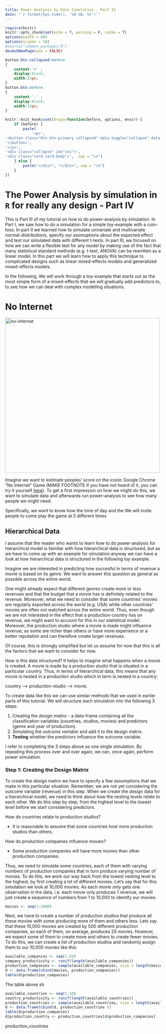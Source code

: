 ```yaml
---
title: Power Analysis by Data Simulation - Part IV
date: "`r format(Sys.time(), '%d %B, %Y')`"
---
```

<!-- this is the fcimpulse logo-->
<!-- <div id="logo"><img src="../../style/fcimpulse.jpg" width="150px" align="right"></div> -->

```r
require(knitr)
knitr::opts_chunk$set(echo = T, warning = F, cache = T)
options(width = 80)
options(scipen = 10)
#source("common_packages.R")
devAskNewPage(ask = FALSE)
```


```css
button.btn.collapsed:before
{
    content:'+' ;
    display:block;
    width:15px;
}
button.btn:before
{
    content:'-' ;
    display:block;
    width:15px;
}
```

```r
knitr::knit_hooks$set(drop1=function(before, options, envir) {
    if (before) {
        paste(
            '<p>',
'<button class="btn btn-primary collapsed" data-toggle="collapse" data-target="#ce1">',
'</button>',
'</p>',
'<div class="collapse" id="ce1">',
'<div class="card card-body">',  sep = "\n")
    } else {
        paste("</div>", "</div>", sep = "\n")
    }
})
```

# The Power Analysis by simulation in `R` for really any design - Part IV

This is Part III of my tutorial on how to do power-analysis by simulation.
In Part I, we saw how to do a simulation for a simple toy-example with a coin-toss.
In part II we learned how to simulate univariate and multivariate normal-distributions, specify our assmuptions about the expected effect and test our simulated data with different t-tests.
In part III, we focused on how we can write a flexible test for any model by making use of the fact that many statistical standard methods (e.g. t-test, ANOVA) can be rewritten as a linear model. 
In this part we will learn how to apply this technique to complicated designs such as linear mixed-effects models and generalized mixed-effects models.


In the following, We will work through a toy-example that starts out as the most simple form of a mixed-effects that we will gradually add predictors to, to see how we can deal with complex modelling situations.


# No Internet


<img src="https://live.staticflickr.com/2858/33798266461_1c98fe7f8c_b.jpg" alt="no-internet" width="500"/>


Imagine we want to estimate peoples' score on the iconic Google Chrome "No Internet" Game (MAKE FOOTNOTE if you have not heard of it, you can try it yourself [here](http://www.trex-game.skipser.com/)). 
To get a first impression on how we might do this, we want to simulate data and afterwards run power-analysis to see how many people we might need.

Specifically, we want to know how the time of day and the 
We will invite people to come play the game at 5 different times














## Hierarchical Data

I assume that the reader who wants to learn how to do power-analysis for hierarchical model is familiar with how hierarchical data is structured, but as we have to come up with an example for simulation anyway we can have a look at how hierarchical data is structured in the following toy example.

Imagine we are interested in predicting how succesful in terms of revenue a movie is based on its genre.
We want to answer this question as general as possible across the entire world.

One might already expect that different genres create more or less revenues and that the budget that a movie has is definitely related to the revenue.
Moreover, what we need to consider that some countries' movies are regularly exported across the world (e.g. USA) while other countries' movies are often not watched across the entire world.
Thus, even though we are not interested in the effect that a production-country has on revenue, we might want to account for this in our statistical model.
Moreover, the production studio where a movie is made might influence revenue, as some are richer than others or have more experience or a better reputation and can therefore create larger revenues.

Of course, this is strongly simplified but let us assume for now that this is all the factors that we want to consider for now.

How is this data structured? 
It helps to imagine what happens when a movie is created.
A movie is made by a production studio that is situated in a particular country.
Thus, in terms of hierarchical data, this means that any movie is nested in a production studio which in term is nested in a country:

country --> production-studio --> movie.

To create data like this we can use similar methods that we used in earlier parts of this tutorial.
We will structure each simulation into the following 3 steps:

1. Creating the _design matrix_ - a data-frame containing all the classification variables (countries, studios, movies) and predictors (genre and year of production).
1. Simulating the _outcome variable_ and add it to the design matrix.
1. __Testing__ whether the predictors influence the outcome variable.

I refer to completing the 3 steps above as one single simulation.
By repeating this process over and over again, we can, once again, perform power simulation.


### Step 1: Creating the Design Matrix

To create the design matrix we have to specify a few assumptions that we make in this particular situation.
Remember, we are not yet considering the outcome variable (revenue) in this step.
When we create the design data for a hierarchical model, we need to think about how the nesting levels relate to each other. 
We do this step by step, from the highest level to the lowest level before we start considering predictors.



How do countries relate to production studios?

- It is reasonable to assume that some countries host more production studios than others.


How do production companies influence movies?

- Some production companies will have more movies than other production companies.


Thus, we need to simulate some countries, each of them with varying numbers of production companies that in turn produce varying number of movies.
To do this, we work our way back from the lowest nesting level to the highest, by first creating a lot of different movies.
Let's say that for this simulation we look at 10,000 movies.
As each movie only gets one observation in the data, i.e. each movie only produces 1 revenue, we will just create a sequence of numbers from 1 to 10,000 to identify our movies.

```r
movies <- seq(1:1000)
```

Next, we have to create a number of production studios that produce all these movies with some producing more of them and others less.
Lets say that these 10,000 movies are created by 500 different production companies, so each of them, on average, produces 20 movies.
However, we expect some of them to create more and others to create fewer movies.
To do this, we can create a list of production studios and randomly assign them to our 10,000 movies like this:

```r
available_companies <- seq(1:50)
company_productivity <- runif(length(available_companies))
production_companies <- sample(available_companies, size = length(movies), replace = T, prob = company_productivity)
d <- data.frame(cbind(movies, production_companies))
table(d$production_companies)
```

The table above sh


```r
available_countries <- seq(1:10)
country_productivity <- runif(length(available_countries))
production_countries <- sample(available_countries, size = length(available_companies), replace = T, prob = country_productivity)
d <- data.frame(cbind(d, production_countries ))
table(d$production_companies)
d$production_country <- production_countries[d$production_companies]
```

production_countries


<!-- ```{r load_dat} -->
<!-- library(afex) -->
<!-- mdat <- read.csv("movies_metadata.csv") -->
<!-- mdat_new <- droplevels(mdat[which(as.character(mdat$release_date) > "1991-01-01" & mdat$revenue > 1e6),])# select only 21st century movies -->
<!-- str(mdat_new) -->
<!-- mdat_new$genres <- as.character(mdat_new$genres) -->
<!-- mdat_new$genres <- strsplit(mdat_new$genres, split = " ") -->
<!-- mdat_new$genres <- lapply(mdat_new$genres, function(x) x[4]) -->
<!-- unique(mdat_new$genres) -->
<!-- mdat_new$genres <- gsub("[^a-zA-Z]", "", mdat_new$genres) -->
<!-- mdat_new_selected <- droplevels(mdat_new[which(mdat_new$genres %in% c("Comedy", "Action", "Drama",  "Romance")),]) -->
<!-- mdat_new_selected$genres <- as.factor(mdat_new_selected$genres) -->
<!-- contrasts(mdat_new_selected$genres) <- contr.sum(4) -->
<!-- mdat_new_selected$id <- as.numeric(as.character(mdat_new_selected$id)) -->

<!-- mdat_new_selected$production_countries <- as.character(mdat_new_selected$production_countries) -->
<!-- mdat_new_selected$production_countries <- strsplit(mdat_new_selected$production_countries, split = " ") -->
<!-- mdat_new_selected$production_countries  <- lapply(mdat_new_selected$production_countries, function(x) x[2]) -->
<!-- unique(mdat_new_selected$production_countries) -->
<!-- mdat_new_selected$production_countries <- gsub("[^a-zA-Z]", "", mdat_new_selected$production_countries) -->

<!-- mdat_new_selected$production_companies <- as.character(mdat_new_selected$production_companies) -->
<!-- mdat_new_selected$production_companies <- strsplit(mdat_new_selected$production_companies, split = " ") -->
<!-- mdat_new_selected$production_companies  <- lapply(mdat_new_selected$production_companies, function(x) x[2]) -->
<!-- unique(mdat_new_selected$production_companies) -->
<!-- mdat_new_selected$production_companies <- gsub("[^a-zA-Z]", "", mdat_new_selected$production_companies) -->


<!-- m1 <- mixed(revenue ~ genres + (1 | production_countries/id), data = mdat_new_selected, method = "LRT") -->
<!-- anova(m1) -->
<!-- summary(m1) -->


<!-- #TODO: first clear data-set produciton companies and countries -->
<!-- ``` -->



<!-- ```{r label, options} -->
<!-- library("MASS") -->
<!-- library(afex) -->
<!-- library(brms) -->
<!-- gen.data <- function(design_data = d,  -->
<!--                      n_pp=n_pp,     # number of participants -->
<!--                      n_stims_pc=n_stims_pc,     # number of items -->
<!--                      n_cond=n_cond,     # number of items -->
<!--                      pop_int=10,   # intercept -->
<!--                      pop_eff1=1,   # effect-size -->
<!--                      pp_int=20, # SD of ppid-intercept (random participant intercept) -->
<!--                      pp_pop_eff1_sd=2, # SD of effect per ppid (random slope for participant) -->
<!--                      stims_int=30, # SD for item-intercept (random item intercept) -->
<!--                      stims_pop_eff1_sd=3, # SD of effect per item (random slope per item)  -->
<!--                      rho_pp_pop_eff1=0,   # random correlation between ppid-int and ppid-slope -->
<!--                      rho_stims_pop_eff1=0,    # random correlation between item-int and item-slope -->
<!--                      sigma=10,     # unexplained variance / residual variance -->
<!--                      N=dim(design_data)[1]) {  # number of observations to be sampled) -->

<!--   pp_vcovmat <- matrix(c(pp_int^2,  -->
<!--                          pp_int*pp_pop_eff1_sd*rho_pp_pop_eff1, -->
<!--                          pp_int*pp_pop_eff1_sd*rho_pp_pop_eff1,  -->
<!--                          pp_pop_eff1_sd^2), -->
<!--                          ncol=2)  # var-covar matrix for ppid -->

<!--   ## generate by participant intercepts and slopes: -->
<!--   pp_RE_sim <- mvrnorm(n_pp,c(0,0),pp_vcovmat) -->

<!--   stims_vcovmat <- matrix(c(stims_int^2,  -->
<!--                             stims_int*stims_pop_eff1_sd*rho_stims_pop_eff1, -->
<!--                             stims_int*stims_pop_eff1_sd*rho_stims_pop_eff1, -->
<!--                             stims_pop_eff1_sd^2), -->
<!--                             ncol=2) # var-covar matrix for item -->
<!--   ## generate by item intercepts and slopes: -->
<!--   stims_RE_sim <- mvrnorm((n_stims_pc*n_cond),c(0,0),stims_vcovmat) -->

<!--   dv_sim <- NA -->

<!--   for (j in seq(1, N)){ # j = number of observations (i.e. go over each row) -->
<!--     dv_sim[j] <- rnorm(1, pop_int +                                 # common / fixed intercept -->
<!--                           pp_RE_sim[design_data$ppid[j],1] +         # + random intercept for ppid (first column of simulated data) -->
<!--                           stims_RE_sim[design_data$stims[j],1] +     # + random intercept for stimulus -->
<!--                           (pop_eff1 +                                # + fixed effect -->
<!--                              pp_RE_sim[design_data$ppid[j],2] +      # + random slope participant (second column of simulated data) -->
<!--                              stims_RE_sim[design_data$stims[j],2]    # + random slope stimulus -->
<!--                           ) * design_data$cond[j],                   # + multiplicator for effect (centered sd-val) -->
<!--                         sigma)                                       # unexplained variance over all variables -->
<!--   } -->
<!--   return(dv_sim) -->

<!-- } -->


<!-- n_cond <- 2 -->
<!-- n_pp <- 200 -->
<!-- n_stims_pc <- 50 -->

<!-- ppid <- rep(1:n_pp, each = n_stims_pc*n_cond) -->
<!-- #stims <- rep(sample(1:(n_stims_pc*n_cond)), times = n_pp) -->
<!-- stims <- c(replicate(n_pp, sample(1:(n_stims_pc*n_cond)))) -->
<!-- cond <- rep(1:n_cond, each=n_stims_pc, times = n_pp) -->
<!-- dv <- rep(NA, times = n_pp*n_cond*n_stims_pc) -->
<!-- d <- data.frame(cbind(ppid, stims, cond, dv)) -->
<!-- d$cond <- ifelse(d$cond == 1, -1, 1) -->
<!-- with(d, table(cond, stims)) -->
<!-- with(d, table(cond, ppid)) -->


<!-- d$dv <- gen.data(design_data = d,  -->
<!--                    n_pp=n_pp,     # number of participants -->
<!--                    n_stims_pc=n_stims_pc,     # number of items -->
<!--                    n_cond=n_cond,     # number of items -->
<!--                    pop_int=100,   # intercept -->
<!--                    pop_eff1=0,   # effect-size -->
<!--                    pp_int=20, # SD of ppid-intercept (random participant intercept) -->
<!--                    pp_pop_eff1_sd=2, # SD of effect per ppid (random slope for participant) -->
<!--                    stims_int=40, # SD for item-intercept (random item intercept) -->
<!--                    stims_pop_eff1_sd=4, # SD of effect per item (random slope per item)  -->
<!--                    rho_pp_pop_eff1=0.3,   # random correlation between ppid-int and ppid-slope -->
<!--                    rho_stims_pop_eff1=0.7,    # random correlation between item-int and item-slope -->
<!--                    sigma=10,     # unexplained variance / residual variance -->
<!--                    N=dim(d)[1]) -->



<!-- lmer1 <- lmer(dv ~ cond + (1 + cond | ppid) + (1 + cond  | stims), data = d) -->
<!-- summary(lmer1) -->




<!-- ``` -->

